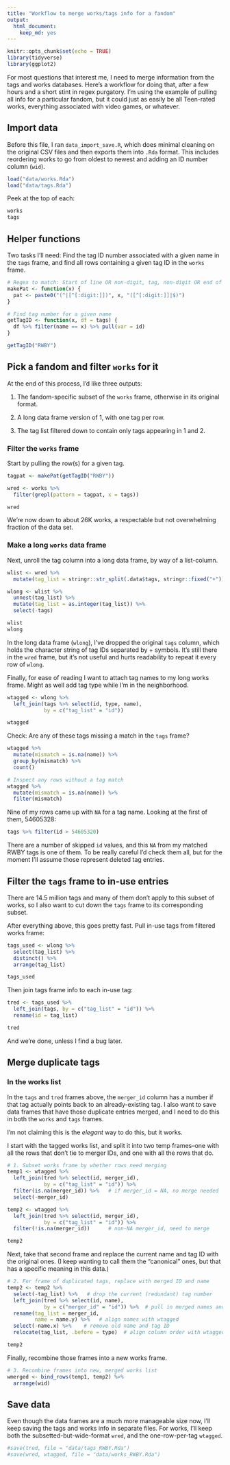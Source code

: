```yaml
---
title: "Workflow to merge works/tags info for a fandom"
output: 
  html_document: 
    keep_md: yes
---
```


```r
knitr::opts_chunk$set(echo = TRUE)
library(tidyverse)
library(ggplot2)
```

For most questions that interest me, I need to merge information from the tags and works databases. Here's a workflow for doing that, after a few hours and a short stint in regex purgatory. I'm using the example of pulling all info for a particular fandom, but it could just as easily be all Teen-rated works, everything associated with video games, or whatever.


## Import data

Before this file, I ran `data_import_save.R`, which does minimal cleaning on the original CSV files and then exports them into `.Rda` format. This includes reordering works to go from oldest to newest and adding an ID number column (`wid`).

```r
load("data/works.Rda")
load("data/tags.Rda")
```

Peek at the top of each:

```r
works
tags
```


## Helper functions

Two tasks I'll need: Find the tag ID number associated with a given name in the `tags` frame, and find all rows containing a given tag ID in the `works` frame. 

```r
# Regex to match: Start of line OR non-digit, tag, non-digit OR end of line
makePat <- function(x) {
  pat <- paste0("(^|[^[:digit:]])", x, "([^[:digit:]]|$)") 
}

# Find tag number for a given name
getTagID <- function(x, df = tags) {
  df %>% filter(name == x) %>% pull(var = id)
}

getTagID("RWBY")
```


## Pick a fandom and filter `works` for it

At the end of this process, I'd like three outputs: 

1. The fandom-specific subset of the `works` frame, otherwise in its original format. 

2. A long data frame version of 1, with one tag per row. 

3. The tag list filtered down to contain only tags appearing in 1 and 2.


### Filter the `works` frame

Start by pulling the row(s) for a given tag.

```r
tagpat <- makePat(getTagID("RWBY"))

wred <- works %>% 
  filter(grepl(pattern = tagpat, x = tags))

wred
```

We're now down to about 26K works, a respectable but not overwhelming fraction of the data set. 


### Make a long `works` data frame

Next, unroll the tag column into a long data frame, by way of a list-column.

```r
wlist <- wred %>% 
  mutate(tag_list = stringr::str_split(.data$tags, stringr::fixed("+")))

wlong <- wlist %>% 
  unnest(tag_list) %>% 
  mutate(tag_list = as.integer(tag_list)) %>% 
  select(-tags)

wlist
wlong
```

In the long data frame (`wlong`), I've dropped the original `tags` column, which holds the character string of tag IDs separated by + symbols. It's still there in the `wred` frame, but it's not useful and hurts readability to repeat it every row of `wlong`. 

Finally, for ease of reading I want to attach tag names to my long works frame. Might as well add tag type while I'm in the neighborhood. 

```r
wtagged <- wlong %>% 
  left_join(tags %>% select(id, type, name), 
            by = c("tag_list" = "id"))

wtagged
```

Check: Are any of these tags missing a match in the `tags` frame?

```r
wtagged %>% 
  mutate(mismatch = is.na(name)) %>% 
  group_by(mismatch) %>% 
  count()

# Inspect any rows without a tag match
wtagged %>% 
  mutate(mismatch = is.na(name)) %>% 
  filter(mismatch) 
```

Nine of my rows came up with `NA` for a tag name. Looking at the first of them, 54605328:

```r
tags %>% filter(id > 54605320)
```

There are a number of skipped `id` values, and this `NA` from my matched RWBY tags is one of them. To be really careful I'd check them all, but for the moment I'll assume those represent deleted tag entries. 


## Filter the `tags` frame to in-use entries

There are 14.5 million tags and many of them don't apply to this subset of works, so I also want to cut down the `tags` frame to its corresponding subset. 

After everything above, this goes pretty fast. Pull in-use tags from filtered works frame:

```r
tags_used <- wlong %>% 
  select(tag_list) %>% 
  distinct() %>% 
  arrange(tag_list)

tags_used
```

Then join tags frame info to each in-use tag:

```r
tred <- tags_used %>% 
  left_join(tags, by = c("tag_list" = "id")) %>% 
  rename(id = tag_list)

tred
```

And we're done, unless I find a bug later.


## Merge duplicate tags

### In the works list

In the `tags` and `tred` frames above, the `merger_id` column has a number if that tag actually points back to an already-existing tag. I also want to save data frames that have those duplicate entries merged, and I need to do this in both the `works` and `tags` frames.

I'm not claiming this is the *elegant* way to do this, but it works. 

I start with the tagged works list, and split it into two temp frames--one with all the rows that don't tie to merger IDs, and one with all the rows that do. 

```r
# 1. Subset works frame by whether rows need merging
temp1 <- wtagged %>% 
  left_join(tred %>% select(id, merger_id), 
            by = c("tag_list" = "id")) %>% 
  filter(is.na(merger_id)) %>%   # if merger_id = NA, no merge needed
  select(-merger_id)

temp2 <- wtagged %>% 
  left_join(tred %>% select(id, merger_id), 
            by = c("tag_list" = "id")) %>% 
  filter(!is.na(merger_id))      # non-NA merger_id, need to merge

temp2
```

Next, take that second frame and replace the current name and tag ID with the original ones. (I keep wanting to call them the "canonical" ones, but that has a specific meaning in this data.)

```r
# 2. For frame of duplicated tags, replace with merged ID and name
temp2 <- temp2 %>% 
  select(-tag_list) %>%   # drop the current (redundant) tag number
  left_join(tred %>% select(id, name), 
            by = c("merger_id" = "id")) %>%  # pull in merged names and tags
  rename(tag_list = merger_id, 
         name = name.y) %>%   # align names with wtagged
  select(-name.x) %>%    # remove old name and tag ID
  relocate(tag_list, .before = type)  # align column order with wtagged

temp2
```

Finally, recombine those frames into a new works frame. 

```r
# 3. Recombine frames into new, merged works list
wmerged <- bind_rows(temp1, temp2) %>% 
  arrange(wid)
```



## Save data

Even though the data frames are a much more manageable size now, I'll keep saving the tags and works info in separate files. For works, I'll keep both the subsetted-but-wide-format `wred`, and the one-row-per-tag `wtagged`. 

```r
#save(tred, file = "data/tags_RWBY.Rda")
#save(wred, wtagged, file = "data/works_RWBY.Rda")
```


